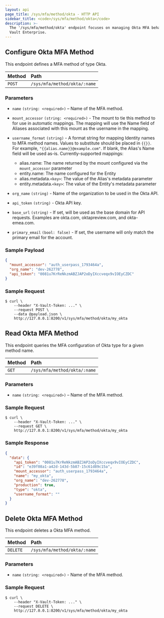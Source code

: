 ```yaml
---
layout: api
page_title: /sys/mfa/method/okta - HTTP API
sidebar_title: <code>/sys/mfa/method/okta</code>
description: >-
  The '/sys/mfa/method/okta' endpoint focuses on managing Okta MFA behaviors in
  Vault Enterprise.
---
```


## Configure Okta MFA Method

This endpoint defines a MFA method of type Okta.

| Method | Path                         |
| :----- | :--------------------------- |
| `POST` | `/sys/mfa/method/okta/:name` |

### Parameters

- `name` `(string: <required>)` – Name of the MFA method.

- `mount_accessor` `(string: <required>)` - The mount to tie this method to for use in automatic mappings. The mapping will use the Name field of Aliases associated with this mount as the username in the mapping.

- `username_format` `(string)` - A format string for mapping Identity names to MFA method names. Values to substitute should be placed in `{{}}`. For example, `"{{alias.name}}@example.com"`. If blank, the Alias's Name field will be used as-is. Currently-supported mappings:

  - alias.name: The name returned by the mount configured via the `mount_accessor` parameter
  - entity.name: The name configured for the Entity
  - alias.metadata.`<key>`: The value of the Alias's metadata parameter
  - entity.metadata.`<key>`: The value of the Entity's metadata parameter

- `org_name` `(string)` - Name of the organization to be used in the Okta API.

- `api_token` `(string)` - Okta API key.

- `base_url` `(string)` - If set, will be used as the base domain for API requests. Examples are okta.com, oktapreview.com, and okta-emea.com.

- `primary_email` `(bool: false)` - If set, the username will only match the primary email for the account.

### Sample Payload

```json
{
  "mount_accessor": "auth_userpass_1793464a",
  "org_name": "dev-262778",
  "api_token": "0081u7KrReNkzmABZJAP2oDyIXccveqx9vIOEyCZDC"
}
```

### Sample Request

```
$ curl \
    --header "X-Vault-Token: ..." \
    --request POST \
    --data @payload.json \
    http://127.0.0.1:8200/v1/sys/mfa/method/okta/my_okta
```

## Read Okta MFA Method

This endpoint queries the MFA configuration of Okta type for a given method
name.

| Method | Path                         |
| :----- | :--------------------------- |
| `GET`  | `/sys/mfa/method/okta/:name` |

### Parameters

- `name` `(string: <required>)` – Name of the MFA method.

### Sample Request

```
$ curl \
    --header "X-Vault-Token: ..." \
    --request GET \
    http://127.0.0.1:8200/v1/sys/mfa/method/okta/my_okta

```

### Sample Response

```json
{
  "data": {
    "api_token": "0081u7KrReNkzmABZJAP2oDyIXccveqx9vIOEyCZDC",
    "id": "e39f08a1-a42d-143d-5b87-15c61d89c15a",
    "mount_accessor": "auth_userpass_1793464a",
    "name": "my_okta",
    "org_name": "dev-262778",
    "production": true,
    "type": "okta",
    "username_format": ""
  }
}
```

## Delete Okta MFA Method

This endpoint deletes a Okta MFA method.

| Method   | Path                         |
| :------- | :--------------------------- |
| `DELETE` | `/sys/mfa/method/okta/:name` |

### Parameters

- `name` `(string: <required>)` - Name of the MFA method.

### Sample Request

```
$ curl \
    --header "X-Vault-Token: ..." \
    --request DELETE \
    http://127.0.0.1:8200/v1/sys/mfa/method/okta/my_okta

```
